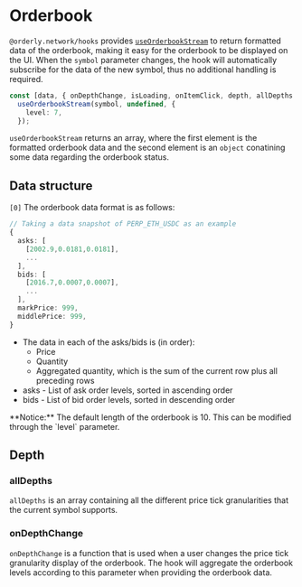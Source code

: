 
# Orderbook

`@orderly.network/hooks` provides [`useOrderbookStream`](/apis/modules/__orderly_network___hooks/useOrderbookStream) to return formatted data of the orderbook, making it easy for the orderbook to be displayed on the UI. When the `symbol` parameter changes, the hook will automatically subscribe for the data of the new symbol, thus no additional handling is required.

```typescript
const [data, { onDepthChange, isLoading, onItemClick, depth, allDepths }] =
  useOrderbookStream(symbol, undefined, {
    level: 7,
  });
```

`useOrderbookStream` returns an array, where the first element is the formatted orderbook data and the second element is an `object` conatining some data regarding the orderbook status.

## Data structure

`[0]` The orderbook data format is as follows:

```typescript
// Taking a data snapshot of PERP_ETH_USDC as an example
{
  asks: [
    [2002.9,0.0181,0.0181],
    ...
  ],
  bids: [
    [2016.7,0.0007,0.0007],
    ...
  ],
  markPrice: 999,
  middlePrice: 999,
}
```

- The data in each of the asks/bids is (in order):
  - Price
  - Quantity
  - Aggregated quantity, which is the sum of the current row plus all preceding rows
- asks - List of ask order levels, sorted in ascending order
- bids - List of bid order levels, sorted in descending order

<Callout type="info">
  **Notice:** The default length of the orderbook is 10. This can be modified
  through the `level` parameter.
</Callout>

## Depth

### allDepths

`allDepths` is an array containing all the different price tick granularities that the current symbol supports.

### onDepthChange

`onDepthChange` is a function that is used when a user changes the price tick granularity display of the orderbook. The hook will aggregate the orderbook levels according to this parameter when providing the orderbook data.

<CodeLive code={orderbookRow} height={460} />
